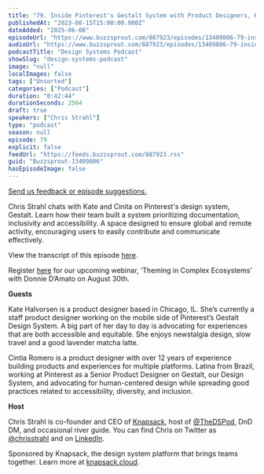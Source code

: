 ```yaml
---
title: "79. Inside Pinterest's Gestalt System with Product Designers, Kate Halvorsen and Cintia Romero: A community-centric approach"
publishedAt: "2023-08-15T15:00:00.000Z"
dateAdded: "2025-06-08"
episodeUrl: "https://www.buzzsprout.com/887923/episodes/13409806-79-inside-pinterest-s-gestalt-system-with-product-designers-kate-halvorsen-and-cintia-romero-a-community-centric-approach.mp3"
audioUrl: "https://www.buzzsprout.com/887923/episodes/13409806-79-inside-pinterest-s-gestalt-system-with-product-designers-kate-halvorsen-and-cintia-romero-a-community-centric-approach.mp3"
podcastTitle: "Design Systems Podcast"
showSlug: "design-systems-podcast"
image: "null"
localImages: false
tags: ["Unsorted"]
categories: ["Podcast"]
duration: "0:42:44"
durationSeconds: 2564
draft: true
speakers: ["Chris Strahl"]
type: "podcast"
season: null
episode: 79
explicit: false
feedUrl: "https://feeds.buzzsprout.com/887923.rss"
guid: "Buzzsprout-13409806"
hasEpisodeImage: false
---
```

[Send us feedback or episode suggestions.](https://www.buzzsprout.com/twilio/text_messages/887923/open_sms)

Chris Strahl chats with Kate and Cinita on Pinterest's design system, Gestalt. Learn how their team built a system prioritizing documentation, inclusivity and accessibility. A space designed to ensure global and remote activity, encouraging users to easily contribute and communicate effectively. 

View the transcript of this episode [here](https://docs.google.com/document/d/1GrTGy-LeqShTbHWhDDvFzHG7G6POrWzJ/edit).

Register [here](https://knapsack-cloud.zoom.us/webinar/register/WN_mT0yPVrNSXOKRH8xrW8ZMg) for our upcoming webinar, ‘Theming in Complex Ecosystems’ with Donnie D’Amato on August 30th. 

**Guests**

Kate Halvorsen is a product designer based in Chicago, IL. She’s currently a staff product designer working on the mobile side of Pinterest’s Gestalt Design System. A big part of her day to day is advocating for experiences that are both accessible and equitable. She enjoys newstalgia design, slow travel and a good lavender matcha latte.  

Cintia Romero is a product designer with over 12 years of experience building products and experiences for multiple platforms. Latina from Brazil, working at Pinterest as a Senior Product Designer on Gestalt, our Design System, and advocating for human-centered design while spreading good practices related to accessibility, diversity, and inclusion. 

**Host**

Chris Strahl is co-founder and CEO of [Knapsack](https://www.knapsack.cloud/), host of [@TheDSPod](https://twitter.com/thedspod), DnD DM, and occasional river guide. You can find Chris on Twitter as [@chrisstrahl](https://twitter.com/chrisstrahl) and on [LinkedIn](https://www.linkedin.com/in/chrisstrahl/).

Sponsored by Knapsack, the design system platform that brings teams together. Learn more at [knapsack.cloud](https://www.knapsack.cloud/?utm_source=podcast).
